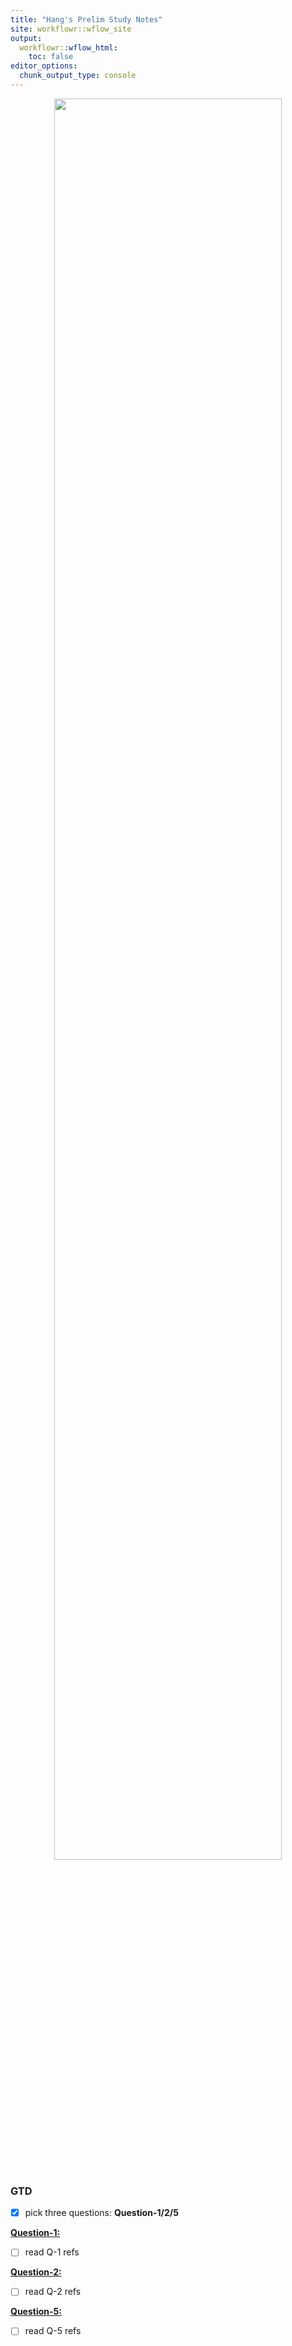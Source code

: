 ```yaml
---
title: "Hang's Prelim Study Notes"
site: workflowr::wflow_site
output:
  workflowr::wflow_html:
    toc: false
editor_options:
  chunk_output_type: console
---
```


<p align="center">
  <img src="https://github.com/chenh19/prelim/raw/main/notes/images/exam.png" width=85%>
</p>


### GTD

- [x] pick three questions: **Question-1/2/5**


[**Question-1: **](https://chenh19.github.io/prelim/GGSB_questions_2022/question_1.html)  


- [ ] read Q-1 refs

[**Question-2: **](https://chenh19.github.io/prelim/GGSB_questions_2022/question_2.html)  


- [ ] read Q-2 refs

[**Question-5: **](https://chenh19.github.io/prelim/GGSB_questions_2022/question_5.html)  

- [ ] read Q-5 refs


